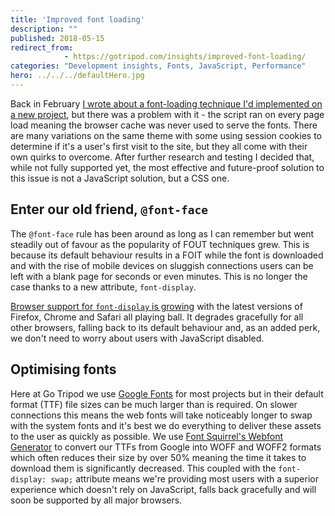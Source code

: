 ```yaml
---
title: 'Improved font loading'
description: ""
published: 2018-05-15
redirect_from: 
            - https://gotripod.com/insights/improved-font-loading/
categories: "Development insights, Fonts, JavaScript, Performance"
hero: ../../../defaultHero.jpg
---
```

Back in February [I wrote about a font-loading technique I'd implemented on a new project](https://gotripod.com/insights/improving-site-response-times-deferring-downloading-web-fonts/), but there was a problem with it - the script ran on every page load meaning the browser cache was never used to serve the fonts. There are many variations on the same theme with some using session cookies to determine if it's a user's first visit to the site, but they all come with their own quirks to overcome. After further research and testing I decided that, while not fully supported yet, the most effective and future-proof solution to this issue is not a JavaScript solution, but a CSS one.

## Enter our old friend, `@font-face`

The `@font-face` rule has been around as long as I can remember but went steadily out of favour as the popularity of FOUT techniques grew. This is because its default behaviour results in a FOIT while the font is downloaded and with the rise of mobile devices on sluggish connections users can be left with a blank page for seconds or even minutes. This is no longer the case thanks to a new attribute, `font-display`.

[Browser support for `font-display` is growing](https://caniuse.com/#search=font-display) with the latest versions of Firefox, Chrome and Safari all playing ball. It degrades gracefully for all other browsers, falling back to its default behaviour and, as an added perk, we don't need to worry about users with JavaScript disabled.

## Optimising fonts

Here at Go Tripod we use [Google Fonts](https://fonts.google.com/) for most projects but in their default format (TTF) file sizes can be much larger than is required. On slower connections this means the web fonts will take noticeably longer to swap with the system fonts and it's best we do everything to deliver these assets to the user as quickly as possible. We use [Font Squirrel's Webfont Generator](https://www.fontsquirrel.com/tools/webfont-generator) to convert our TTFs from Google into WOFF and WOFF2 formats which often reduces their size by over 50% meaning the time it takes to download them is significantly decreased. This coupled with the `font-display: swap;` attribute means we're providing most users with a superior experience which doesn't rely on JavaScript, falls back gracefully and will soon be supported by all major browsers.
